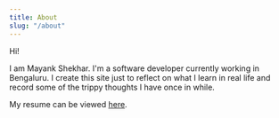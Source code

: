---
title: About
slug: "/about"
---

Hi!

I am Mayank Shekhar. I'm a software developer currently working in Bengaluru. I create this site just to reflect on what I learn in real life and record some of the trippy thoughts I have once in while.

My resume can be viewed <a href="https://shekharmayank.github.io/resume/" target="_blank">here</a>.